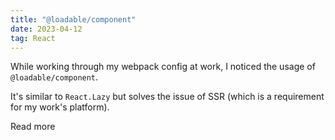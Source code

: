 ```yaml
---
title: "@loadable/component"
date: 2023-04-12
tag: React
---
```


While working through my webpack config at work, I noticed the usage of `@loadable/component`. 

It's similar to `React.Lazy` but solves the issue of SSR (which is a requirement for my work's platform). 

<TextLink href="https://www.npmjs.com/package/@loadable/component">Read more</TextLink>

